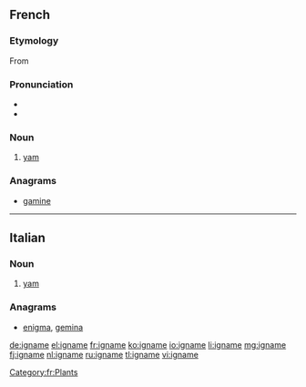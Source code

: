 ==French==
{{wikipedia|lang=fr}}

===Etymology===
From {{etyl|pt|fr}} {{term|inhame|lang=pt}}

===Pronunciation===
* {{IPA|/i.ɲam/|lang=fr}}
* {{audio|Fr-Paris--igname.ogg|Audio (Paris)}}

===Noun===
{{fr-noun|f}}

# [[yam]] {{gloss|plant}}

===Anagrams===
* [[gamine#French|gamine]]

[[Category:fr:Plants]]

----
==Italian==

===Noun===
{{it-noun|ignam|m|e|i}}

# [[yam]]

===Anagrams===
* [[enigma#Italian|enigma]], [[gemina#Italian|gemina]]

[[de:igname]]
[[el:igname]]
[[fr:igname]]
[[ko:igname]]
[[io:igname]]
[[li:igname]]
[[mg:igname]]
[[fj:igname]]
[[nl:igname]]
[[ru:igname]]
[[tl:igname]]
[[vi:igname]]